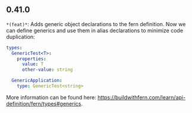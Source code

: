 ## 0.41.0
`*(feat)*`: Adds generic object declarations to the fern definition. Now we can define generics and
use them in alias declarations to minimize code duplication:

```yml
types:
  GenericTest<T>:
    properties:
      value: T
      other-value: string

  GenericApplication:
    type: GenericTest<string>
```

More information can be found here: https://buildwithfern.com/learn/api-definition/fern/types#generics.



